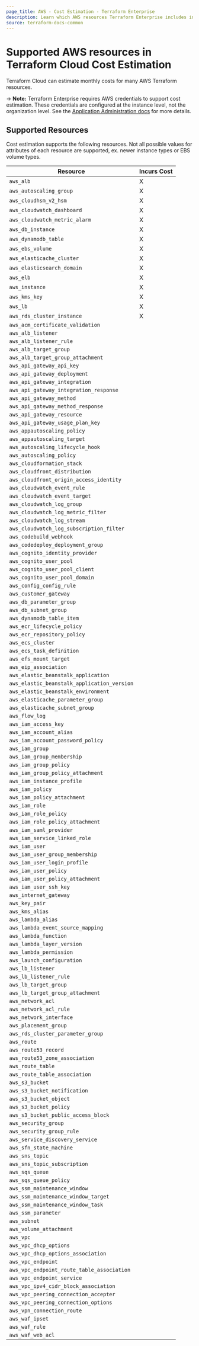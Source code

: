 ```yaml
---
page_title: AWS - Cost Estimation - Terraform Enterprise
description: Learn which AWS resources Terraform Enterprise includes in cost estimation.
source: terraform-docs-common
---
```


# Supported AWS resources in Terraform Cloud Cost Estimation

Terraform Cloud can estimate monthly costs for many AWS Terraform resources.

-> **Note:** Terraform Enterprise requires AWS credentials to support cost estimation. These credentials are configured at the instance level, not the organization level. See the [Application Administration docs](/terraform/enterprise/application-administration/integration) for more details.

## Supported Resources

Cost estimation supports the following resources. Not all possible values for attributes of each resource are supported, ex. newer instance types or EBS volume types.

| Resource                                    | Incurs Cost |
| ------------------------------------------- | ----------- |
| `aws_alb`                                   | X           |
| `aws_autoscaling_group`                     | X           |
| `aws_cloudhsm_v2_hsm`                       | X           |
| `aws_cloudwatch_dashboard`                  | X           |
| `aws_cloudwatch_metric_alarm`               | X           |
| `aws_db_instance`                           | X           |
| `aws_dynamodb_table`                        | X           |
| `aws_ebs_volume`                            | X           |
| `aws_elasticache_cluster`                   | X           |
| `aws_elasticsearch_domain`                  | X           |
| `aws_elb`                                   | X           |
| `aws_instance`                              | X           |
| `aws_kms_key`                               | X           |
| `aws_lb`                                    | X           |
| `aws_rds_cluster_instance`                  | X           |
| `aws_acm_certificate_validation`            |             |
| `aws_alb_listener`                          |             |
| `aws_alb_listener_rule`                     |             |
| `aws_alb_target_group`                      |             |
| `aws_alb_target_group_attachment`           |             |
| `aws_api_gateway_api_key`                   |             |
| `aws_api_gateway_deployment`                |             |
| `aws_api_gateway_integration`               |             |
| `aws_api_gateway_integration_response`      |             |
| `aws_api_gateway_method`                    |             |
| `aws_api_gateway_method_response`           |             |
| `aws_api_gateway_resource`                  |             |
| `aws_api_gateway_usage_plan_key`            |             |
| `aws_appautoscaling_policy`                 |             |
| `aws_appautoscaling_target`                 |             |
| `aws_autoscaling_lifecycle_hook`            |             |
| `aws_autoscaling_policy`                    |             |
| `aws_cloudformation_stack`                  |             |
| `aws_cloudfront_distribution`               |             |
| `aws_cloudfront_origin_access_identity`     |             |
| `aws_cloudwatch_event_rule`                 |             |
| `aws_cloudwatch_event_target`               |             |
| `aws_cloudwatch_log_group`                  |             |
| `aws_cloudwatch_log_metric_filter`          |             |
| `aws_cloudwatch_log_stream`                 |             |
| `aws_cloudwatch_log_subscription_filter`    |             |
| `aws_codebuild_webhook`                     |             |
| `aws_codedeploy_deployment_group`           |             |
| `aws_cognito_identity_provider`             |             |
| `aws_cognito_user_pool`                     |             |
| `aws_cognito_user_pool_client`              |             |
| `aws_cognito_user_pool_domain`              |             |
| `aws_config_config_rule`                    |             |
| `aws_customer_gateway`                      |             |
| `aws_db_parameter_group`                    |             |
| `aws_db_subnet_group`                       |             |
| `aws_dynamodb_table_item`                   |             |
| `aws_ecr_lifecycle_policy`                  |             |
| `aws_ecr_repository_policy`                 |             |
| `aws_ecs_cluster`                           |             |
| `aws_ecs_task_definition`                   |             |
| `aws_efs_mount_target`                      |             |
| `aws_eip_association`                       |             |
| `aws_elastic_beanstalk_application`         |             |
| `aws_elastic_beanstalk_application_version` |             |
| `aws_elastic_beanstalk_environment`         |             |
| `aws_elasticache_parameter_group`           |             |
| `aws_elasticache_subnet_group`              |             |
| `aws_flow_log`                              |             |
| `aws_iam_access_key`                        |             |
| `aws_iam_account_alias`                     |             |
| `aws_iam_account_password_policy`           |             |
| `aws_iam_group`                             |             |
| `aws_iam_group_membership`                  |             |
| `aws_iam_group_policy`                      |             |
| `aws_iam_group_policy_attachment`           |             |
| `aws_iam_instance_profile`                  |             |
| `aws_iam_policy`                            |             |
| `aws_iam_policy_attachment`                 |             |
| `aws_iam_role`                              |             |
| `aws_iam_role_policy`                       |             |
| `aws_iam_role_policy_attachment`            |             |
| `aws_iam_saml_provider`                     |             |
| `aws_iam_service_linked_role`               |             |
| `aws_iam_user`                              |             |
| `aws_iam_user_group_membership`             |             |
| `aws_iam_user_login_profile`                |             |
| `aws_iam_user_policy`                       |             |
| `aws_iam_user_policy_attachment`            |             |
| `aws_iam_user_ssh_key`                      |             |
| `aws_internet_gateway`                      |             |
| `aws_key_pair`                              |             |
| `aws_kms_alias`                             |             |
| `aws_lambda_alias`                          |             |
| `aws_lambda_event_source_mapping`           |             |
| `aws_lambda_function`                       |             |
| `aws_lambda_layer_version`                  |             |
| `aws_lambda_permission`                     |             |
| `aws_launch_configuration`                  |             |
| `aws_lb_listener`                           |             |
| `aws_lb_listener_rule`                      |             |
| `aws_lb_target_group`                       |             |
| `aws_lb_target_group_attachment`            |             |
| `aws_network_acl`                           |             |
| `aws_network_acl_rule`                      |             |
| `aws_network_interface`                     |             |
| `aws_placement_group`                       |             |
| `aws_rds_cluster_parameter_group`           |             |
| `aws_route`                                 |             |
| `aws_route53_record`                        |             |
| `aws_route53_zone_association`              |             |
| `aws_route_table`                           |             |
| `aws_route_table_association`               |             |
| `aws_s3_bucket`                             |             |
| `aws_s3_bucket_notification`                |             |
| `aws_s3_bucket_object`                      |             |
| `aws_s3_bucket_policy`                      |             |
| `aws_s3_bucket_public_access_block`         |             |
| `aws_security_group`                        |             |
| `aws_security_group_rule`                   |             |
| `aws_service_discovery_service`             |             |
| `aws_sfn_state_machine`                     |             |
| `aws_sns_topic`                             |             |
| `aws_sns_topic_subscription`                |             |
| `aws_sqs_queue`                             |             |
| `aws_sqs_queue_policy`                      |             |
| `aws_ssm_maintenance_window`                |             |
| `aws_ssm_maintenance_window_target`         |             |
| `aws_ssm_maintenance_window_task`           |             |
| `aws_ssm_parameter`                         |             |
| `aws_subnet`                                |             |
| `aws_volume_attachment`                     |             |
| `aws_vpc`                                   |             |
| `aws_vpc_dhcp_options`                      |             |
| `aws_vpc_dhcp_options_association`          |             |
| `aws_vpc_endpoint`                          |             |
| `aws_vpc_endpoint_route_table_association`  |             |
| `aws_vpc_endpoint_service`                  |             |
| `aws_vpc_ipv4_cidr_block_association`       |             |
| `aws_vpc_peering_connection_accepter`       |             |
| `aws_vpc_peering_connection_options`        |             |
| `aws_vpn_connection_route`                  |             |
| `aws_waf_ipset`                             |             |
| `aws_waf_rule`                              |             |
| `aws_waf_web_acl`                           |             |
